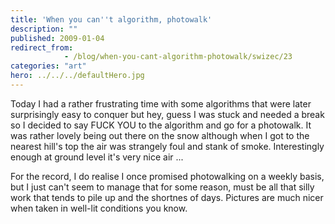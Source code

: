 ```yaml
---
title: 'When you can''t algorithm, photowalk'
description: ""
published: 2009-01-04
redirect_from: 
            - /blog/when-you-cant-algorithm-photowalk/swizec/23
categories: "art"
hero: ../../../defaultHero.jpg
---
```

Today I had a rather frustrating time with some algorithms that were later surprisingly easy to conquer but hey, guess I was stuck and needed a break so I decided to say FUCK YOU to the algorithm and go for a photowalk. It was rather lovely being out there on the snow although when I got to the nearest hill&#x27;s top the air was strangely foul and stank of smoke. Interestingly enough at ground level it&#x27;s very nice air ...

For the record, I do realise I once promised photowalking on a weekly basis, but I just can&#x27;t seem to manage that for some reason, must be all that silly work that tends to pile up and the shortnes of days. Pictures are much nicer when taken in well-lit conditions you know.
